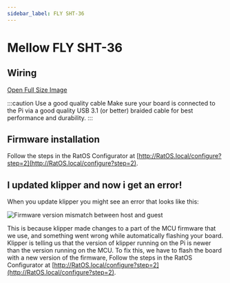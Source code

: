 ```yaml
---
sidebar_label: FLY SHT-36
---
```



# Mellow FLY SHT-36

## Wiring

<WiringSVG width="100%" height={null} />

[Open Full Size Image](_media/fly-sht-36-wiring.svg)

:::caution Use a good quality cable
Make sure your board is connected to the Pi via a good quality USB 3.1 (or better) braided cable for best performance and durability.
:::

## Firmware installation

Follow the steps in the RatOS Configurator at [http://RatOS.local/configure?step=2](http://RatOS.local/configure?step=2).

## I updated klipper and now i get an error!

When you update klipper you might see an error that looks like this:

![Firmware version mismatch between host and guest](/img/firmware_version_mismatch.png)

This is because klipper made changes to a part of the MCU firmware that we use, and something went wrong while automatically flashing your board. Klipper is telling us that the version of klipper running on the Pi is newer than the version running on the MCU. To fix this, we have to flash the board with a new version of the firmware, Follow the steps in the RatOS Configurator at [http://RatOS.local/configure?step=2](http://RatOS.local/configure?step=2).
